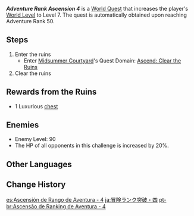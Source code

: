 {{Quest Infobox
|id            = 25011
|type          = World
|group         = Ascension
|requirement   = Reach [[Adventure Rank]] 50
|startLocation = [[Starsnatch Cliff]], [[Mondstadt]]
|region        = Mondstadt
|area          = Starfell Valley
|subarea       = Starsnatch Cliff
|domain        = Ascend: Clear the Ruins
|rewards       = Primogem*100;Acquaint Fate*2;Mora*40,000
|otherRewards  = 
*Increases [[World Level]] to 7
|characters    = Traveler
}}
'''''Adventure Rank Ascension 4''''' is a [[World Quest]] that increases the player's [[World Level]] to Level 7. The quest is automatically obtained upon reaching Adventure Rank 50.

==Steps==
{{Quest Description|The [[Adventurers' Guild]] has posted an emergency relic commission. The performance of the adventurer that takes up the challenge will affect their ranking within the guild. Take your next step towards the stars and the abyss.}}
#Enter the ruins
#* Enter [[Midsummer Courtyard]]'s Quest Domain: [[Ascend: Clear the Ruins]]
#Clear the ruins

==Rewards from the Ruins==
{{Card|Mora|150,000}}
{{Card|Hero's Wit|8}}
{{Card|Mystic Enhancement Ore|20}}
*1 Luxurious [[chest]]

==Enemies==
* Enemy Level: 90
* The HP of all opponents in this challenge is increased by 20%.
{{Transclude|Ascend: Clear the Ruins|Ascension Quest 3 and 4}}

==Other Languages==
{{Other Languages
|en       = Adventure Rank Ascension 4
|zhs      = 冒险等阶突破・四
|zhs_rm   = Màoxiǎn Děngjiē Túpò - Sì
|zht      = 冒險等階突破・四
|zht_rm   = Màoxiǎn Děngjiē Túpò - Sì
|zh_tl    = Adventure Rank Ascension - 4
|ja       = 冒険ランク突破・四
|ja_rm    = Bouken Ranku Toppa - Yon
|ja_tl    = Adventure Rank Breakthrough - Four
|ko       = {{tt|모험 등급 돌파|冒險等級突破}}・네 번째
|ko_tl    = Adventure Rank Breakthrough - Fourth
|es       = Ascensión de Rango de Aventura - 4
|es_tl    = Adventure Rank Ascension - 4
|fr       = Élévation du Niveau d'aventure - 4
|fr_tl    = Adventure Level Ascension - 4
|ru       = Возвышение Ранга приключений IV
|ru_tl    = Adventure Rank Ascension IV
|th       = เลื่อนขั้นแรงก์ผจญภัย 4
|th_rm    = Luean khan raeng phachon phai 4
|th_tl    = Adventure Rank Advancement 4
|th_note  = The use of {{th|แรงก์|rm=raeng}} is a transliteration of the English word "rank."
|vi       = {{tt|Đột Phá|突破}} Hạng Mạo Hiểm - 4
|vi_tl    = Adventure Rank Breakthrough - 4
|de       = Abenteuerstufenaufstieg 4
|de_tl    = Adventure Rank Ascension 4
|id       = Ascension Rank Adventure IV
|pt       = Ascensão de Ranking de Aventura - 4
|pt_tl    = Ascension of the Ranking of Adventure - 4
|tr       = Macera Rütbesi Yükseliş 4
|tr_tl    = 
|it       = Ascensione grado avventura 4
|it_tl    = 
}}

==Change History==
{{Change History|1.0}}

[[es:Ascensión de Rango de Aventura - 4]]
[[ja:冒険ランク突破・四]]
[[pt-br:Ascensão de Ranking de Aventura - 4]]